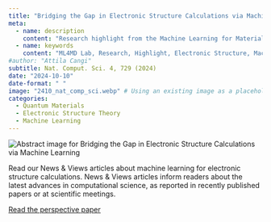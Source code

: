 ```yaml
---
title: "Bridging the Gap in Electronic Structure Calculations via Machine Learning"
meta:
  - name: description
    content: "Research highlight from the Machine Learning for Materials Design (ML4MD) Lab: Bridging the Gap in Electronic Structure Calculations via Machine Learning."
  - name: keywords
    content: "ML4MD Lab, Research, Highlight, Electronic Structure, Machine Learning"
#author: "Attila Cangi"
subtitle: Nat. Comput. Sci. 4, 729 (2024)
date: "2024-10-10"
date-format: " "
image: "2410_nat_comp_sci.webp" # Using an existing image as a placeholder
categories:
  - Quantum Materials
  - Electronic Structure Theory
  - Machine Learning
---
```

![](2410_nat_comp_sci.webp){.overview alt="Abstract image for Bridging the Gap in Electronic Structure Calculations via Machine Learning"}

Read our News & Views articles about machine learning for electronic structure calculations. News & Views articles inform readers about the latest advances in computational science, as reported in recently published papers or at scientific meetings.

[Read the perspective paper](https://doi.org/10.1038/s43588-024-00707-3){target="_blank"}
